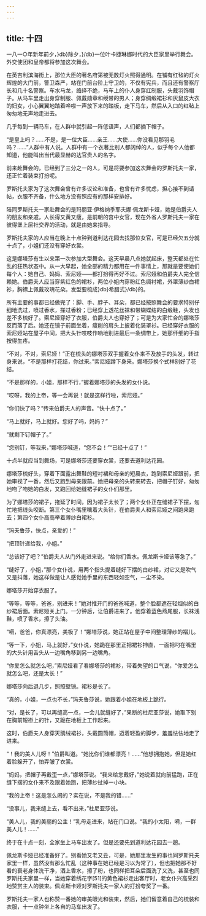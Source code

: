 ```yaml
---
---
---
```

title: 十四
---




一八一○年新年前夕，}db}除夕，}/db}一位叶卡捷琳娜时代的大臣家里举行舞会。外交使团和皇帝都将参加这次舞会。

在英吉利滨海街上，那位大臣的著名府第被无数灯火照得通明。在铺有红毡的灯火辉煌的大门前，警卫森严，站在门前台阶上守卫的，不仅有宪兵，而且还有警察厅长和几十名警察。车水马龙，络绎不绝，马车上的仆人身穿红制服，头戴羽饰帽子。从马车里走出身穿制服、佩戴勋章和绶带的男人；身穿绸缎裙衫和灰鼠皮大衣的妇女，小心翼翼地踏着哗啦一声放下来的踏板，走下马车，然后从入口的红毡上匆匆地无声地走进去。

几乎每到一辆马车，在人群中就引起一阵低语声，人们都摘下帽子。

“是皇上吗？……不是，是一位大臣……亲王……大使……你没看见那羽毛吗？……”人群中有人说。人群中有一个衣著比别人都阔绰的人，似乎每个人他都知道，他能叫出当代最显赫的达官贵人的名字。

前来赴舞会的，已经到了三分之一的人，可是将要参加这次舞会的罗斯托夫一家，还正忙着装束打扮呢。

罗斯托夫家为了这次舞会曾有许多议论和准备，也曾有许多忧虑，担心接不到请帖，衣服不齐备，什么地方没有照应有的那样安排好。

陪同罗斯托夫一家赴舞会的是玛丽亚·伊格纳季耶夫娜·佩龙斯卡娅，她是伯爵夫人的朋友和亲戚，人长得又黄又瘦，是前朝的宫中女官，现在外省人罗斯托夫一家在彼得堡上层社交界的活动，就是由她来指导。

罗斯托夫家的人应当在晚上十点钟到道利达花园去找那位女官，可是已经欠五分就十点了，小姐们还没有穿好衣裳。

这是娜塔莎有生以来第一次参加大型舞会。这天早晨八点她就起床，整天都处在忙乱的狂热状态中。从一大早起，她全部的精力都用在一件事情上，那就是要使她们每个人：她自己、妈妈、索尼娅——都打扮得再好不过。索尼娅和伯爵夫人完全信赖她。伯爵夫人应当穿紫红色的裙衫，两位小姐内穿粉红色绸衬裙，外罩薄纱白裙衫，胸襟上佩戴玫瑰花朵。发型要梳成}db}希腊式}/db}的。

所有主要的事都已经做完了：脚、手、脖子、耳朵，都已经按照舞会的要求特别仔细地洗过，喷过香水，搽过香粉；已经穿上透花丝袜和带蝴蝶结的白缎鞋，头发也差不多梳好了。索尼娅穿好了衣服，伯爵夫人也穿好了；可是为大家忙合的娜塔莎反而落了后。她还在镜子前面坐着，瘦削的肩头上披着化装罩衫。已经穿好衣服的索尼娅站在屋子中间，把大头针吱吱作响地别进最后一条绸带上，她那纤细的手指按得生疼。

“不对，不对，索尼娅！”正在梳头的娜塔莎双手握着女仆来不及放手的头发，转过身来说，“不是那样打花结，你过来。”索尼娅蹲下身来。娜塔莎换个式样别好了花结。

“不是那样的，小姐，那样不行，”握着娜塔莎的头发的女仆说。

“哎呀，我的上帝，等一会再说！就是这样行啦，索尼娅。”

“你们快了吗？”传来伯爵夫人的声音。“快十点了。”

“马上就好，马上就好。您好了吗，妈妈？”

“就剩下钉帽子了。”

“您别钉，等我来，”娜塔莎喊道，“您不会！”“已经十点了！”

十点半就应当到舞场，可是娜塔莎还要穿衣裳，还要去道利达花园。

娜塔莎梳好头，穿着下面露出舞鞋的短衬裙和母亲的短晨衣，跑到索尼娅跟前，把她审视了一番，然后又跑到母亲跟前。她把母亲的头转来转去，把帽子钉好，匆匆地吻了吻她的白发，又跑回给她缝裙子的女仆们那里。

为了娜塔莎的裙子，拖延了时间，因为裙子太长了；两个女仆正在缝裙子下摆，匆忙地把线头咬断。第三个女仆嘴里噙着大头针，在伯爵夫人和索尼娅之间跑来跑去；第四个女仆高高举着薄纱白裙衫。

“玛夫鲁莎，快点，亲爱的！”

“把顶针递给我，小姐。”

“总该好了吧？”伯爵夫人从门外走进来说。“给你们香水。佩龙斯卡娅该等急了。”

“缝好了，小姐，”那个女仆说，用两个指头提着缝好下摆的白纱裙，对它又是吹气又是抖落，她这样做是让人感觉她手里的东西轻如空气，一尘不染。

娜塔莎开始穿衣服了。

“等等，等等，爸爸，别进来！”她对推开门的爸爸喊道，整个脸都遮在轻烟似的白纱裙后面。索尼娅关上门。一分钟后，让伯爵进来了。他穿着蓝色燕尾服，长袜浅鞋，喷了香水，擦了头油。

“嗬，爸爸，你真漂亮，美极了！”娜塔莎说，她正站在屋子中间整理薄纱的褶儿。

“等一下，小姐，马上就好，”女仆说，她跪在那里正把裙衫抻直，一面把叼在嘴里的大头针用舌头从一边嘴角移到另一边嘴角。

“你爱怎么就怎么吧，”索尼娅看了看娜塔莎的裙衫，带着失望的口气说，“你爱怎么就怎么吧，还是太长！”

娜塔莎向后退几步，照照壁镜。裙衫是长了。

“真的，小姐，一点也不长，”玛夫鲁莎说，她跟着小姐在地板上跪行。

“对，是长了，可以再缝高一点，一会儿就缝好了，”果断的杜尼亚莎说，她取下别在胸前短褂上的针，又跪在地板上工作起来。

这时，伯爵夫人身穿天鹅绒裙衫，头戴圆筒帽，迈着轻盈的脚步，羞羞怯怯地走了进来。

“！我的美人儿呀！”伯爵叫道。“她比你们谁都漂亮！……”他想拥抱她，但是她红着脸躲开了，怕弄皱了衣裳。

“妈妈，把帽子再戴歪一点，”娜塔莎说。“我来给您戴好，”她说着就向前猛跑，正在缝下摆的女仆来不及跟着她跑，把薄纱扯掉一小块。

“我的上帝！这是怎么闹的？实在说，不是我的错……”

“没事儿，我来缝上去，看不出来，”杜尼亚莎说。

“美人儿，我的美丽的公主！”乳母走进来，站在门口说。“我的小太阳，嗬，一群美人儿！……”

终于在十点一刻，全家坐上马车出发了。但是还要先到道利达花园去一趟。

佩龙斯卡娅已经准备好了。别看她又老又丑，可是，她那里发生的事也同罗斯托夫家里一样，虽然没有那么忙乱（这种事在她已经是习以为常了），但也把她那不好看的衰老身体洗干净，洒上香水，擦了粉，也同样把耳朵后面洗了又洗，甚至也同罗斯托夫家里一样，当她穿着绣花字[51]的黄色裙衫走出客厅时，老女仆兴高采烈地赞赏主人的装束。佩龙斯卡娅对罗斯托夫一家人的打扮夸奖了一番。

罗斯托夫一家人也称赞一番她的审美眼光和装束，然后，她们留意着自己的梳装和衣服，十一点钟坐上各自的马车出发了。